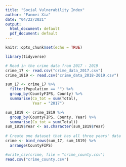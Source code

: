 ```yaml
---
title: "Social Vulnerability Index"
author: "Fanmei Xia"
date: "04/22/2021"
output:
  html_document: default
  pdf_document: default
---
```


```r
knitr::opts_chunk$set(echo = TRUE)

library(tidyverse)
```


```r
# Read in the crime data from 2017 - 2019
crime_17 <- read.csv("crime_data_2017.csv")
crime_1819 <- read.csv("crime_data_2018-2019.csv")

```

```r
sum_17 <- crime_17 %>%
  filter(Population == "") %>%
  group_by(CountyFIPS, County) %>%
  summarise(Co_tot = sum(Total), 
            Year = "2017")

sum_1819 <- crime_1819 %>%
  group_by(CountyFIPS, County, Year) %>%
  summarise(Co_tot = sum(Total))
sum_1819$Year <- as.character(sum_1819$Year)
            
# Create one dataset that has all three years' data
crime <- bind_rows(sum_17, sum_1819) %>%
  arrange(CountyFIPS)

```

```r
#write_csv(crime, file = "crime_county.csv")
read.csv("crime_county.csv")
```
